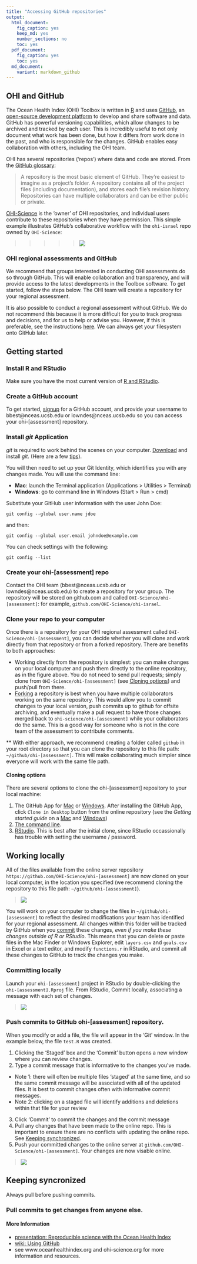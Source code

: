 ```yaml
---
title: "Accessing GitHub repositories"
output: 
  html_document:
    fig_caption: yes
    keep_md: yes
    number_sections: no
    toc: yes
  pdf_document: 
    fig_caption: yes
    toc: yes
  md_document:
    variant: markdown_github
---
```


   

## OHI and GitHub 
The Ocean Health Index (OHI) Toolbox is written in [R](http://cran.r-project.org/) and uses [GitHub](http://github.com), an [open-source development platform](http://en.wikipedia.org/wiki/GitHub) to develop and share software and data. GitHub has powerful versioning capabilities, which allow changes to be archived and tracked by each user. This is incredibly useful to not only document what work has been done, but how it differs from work done in the past, and who is responsible for the changes. GitHub enables easy collaboration with others, including the OHI team. 
  
OHI has several repositories ('repos') where data and code are stored. From the [GitHub glossary](https://help.github.com/articles/github-glossary#repository): 

> A repository is the most basic element of GitHub. They're easiest to imagine as a project's folder. A repository contains all of the project files (including documentation), and stores each file's revision history. Repositories can have multiple collaborators and can be either public or private.

[OHI-Science](https://github.com/OHI-Science) is the 'owner' of OHI repositories, and individual users contribute to these repositories when they have permission. This simple example illustrates GitHub's collaborative workflow with the `ohi-israel` repo owned by `OHI-Science`:

> > > > > ![](zfig_clone_push_pull.png)

### OHI regional assessments and GitHub
We recommend that groups interested in conducting OHI assessments do so through GitHub. This will enable collaboration and transparency, and will provide access to the latest developments in the Toolbox software. To get started, follow the steps below. The OHI team will create a repository for your regional assessment.  

It is also possible to conduct a regional assessment without GitHub. We do not recommend this because it is more difficult for you to track progress and decisions, and for us to help or advise you. However, if this is preferable, see the instructions [here](https://github.com/OHI-Science/ohimanual/blob/master/tutorials/accessing_a_repo_without_GitHub/accessing_a_repo_without_GitHub.md). We can always get your filesystem onto GitHub later. 
  
## Getting started

### Install R and RStudio
Make sure you have the most current version of [R and RStudio](https://github.com/OHI-Science/ohimanual/blob/master/tutorials/required_software/required_software.md#software). 

### Create a GitHub account
To get started, [signup](http://github.com) for a GitHub account, and provide your username to bbest@nceas.ucsb.edu or lowndes@nceas.ucsb.edu so you can access your ohi-[assessment] repository.

### Install *git* Application
*git* is required to work behind the scenes on your computer. [Download](http://git-scm.com/downloads) and install *git*. (Here are a few [tips](https://github.com/OHI-Science/ohiprep/wiki/Setup#git)).  
  
You will then need to set up your Git Identity, which identifies you with any changes made. You will use the command line: 

* **Mac**: launch the Terminal application (Applications > Utilities > Terminal)
* **Windows**: go to command line in Windows (Start > Run > cmd)  
  
Substitute your GitHub user information with the user John Doe:

```
git config --global user.name jdoe
```
and then: 
```
git config --global user.email johndoe@example.com
```

You can check settings with the following:

```
git config --list
```

### Create your ohi-[assessment] repo
Contact the OHI team (bbest@nceas.ucsb.edu or lowndes@nceas.ucsb.edu) to create a repository for your group. The repository will be stored on github.com and called `OHI-Science/ohi-[assessment]`: for example, `github.com/OHI-Science/ohi-israel`.

### Clone your repo to your computer
Once there is a repository for your OHI regional assessment called `OHI-Science/ohi-[assessment]`, you can decide whether you will clone and work directly from that repository  or from a forked repository. There are benefits to both approaches:

* Working directly from the repository is simplest: you can make changes on your local computer and push them directly to the online repository, as in the figure above. You do not need to send pull requests; simply clone from `OHI-Science/ohi-[assessment]` (see [Cloning options](https://github.com/OHI-Science/ohimanual/blob/master/tutorials/accessing_a_repo/accessing_a_repo.md#cloning-options)) and push/pull from there.
* [Forking](https://help.github.com/articles/fork-a-repo) a repository is best when you have multiple collaborators working on the same repository. This would allow you to commit changes to your local version, push commits up to github for offsite archiving, and eventually make a pull request to have those changes merged back to `ohi-science/ohi-[assessment]` while your collaborators do the same. This is a good way for someone who is not in the core team of the assessment to contribute comments.

\*\* With either approach, we recommend creating a folder called `github` in your root directory so that you can clone the repository to this file path: `~/github/ohi-[assessment]`. This will make collaborating much simpler since everyone will work with the same file path.


#### Cloning options
There are several options to clone the ohi-[assessment] repository to your local machine:

1. The GitHub App for [Mac](https://mac.github.com/) or [Windows](https://windows.github.com/). After installing the GitHub App, click `Clone in Desktop` button from the online repository (see the *Getting started guide* on a [Mac](https://mac.github.com/help.html) and [Windows](https://windows.github.com/help.html))
2. [The command line](https://help.github.com/articles/fork-a-repo#keep-your-fork-synced).
3. [RStudio](https://github.com/OHI-Science/ohiprep/wiki/Setup#rstudio). This is best after the initial clone, since RStudio occassionally has trouble with setting the username / password.


## Working locally
All of the files available from the online server repository `https://github.com/OHI-Science/ohi-[assessment]` are now cloned on your local computer, in the location you specified (we recommend cloning the repository to this file path: `~/github/ohi-[assessment]`). 

> ![](zfig_filepath.png)

You will work on your computer to change the files in `~/github/ohi-[assessment]` to reflect the desired modifications your team has identified for your regional assessment. 
All changes within this folder will be tracked by GitHub when you [commit](https://github.com/OHI-Science/ohimanual/blob/master/tutorials/accessing_a_repo/accessing_a_repo.md#committing-locally) these changes, *even if you make these changes outside of R or RStudio*. This means that you can delete or paste files in the Mac Finder or Windows Explorer, edit `layers.csv` and `goals.csv` in Excel or a text editor, and modify `functions.r` in RStudio, and commit all these changes to GitHub to track the changes you make.

### Committing locally
Launch your `ohi-[assessment]` project in RStudio by double-clicking the `ohi-[assessment].Rproj` file. From RStudio, Commit locally, associating a message with each set of changes.

> ![](zfig_RStudio_sk1.png)

### Push commits to GitHub ohi-[assessment] repository.
When you modify or add a file, the file will appear in the 'Git' window. In the example below, the file `test.R` was created. 

1. Clicking the 'Staged' box and the 'Commit' button opens a new window where you can review changes. 
2. Type a commit message that is informative to the changes you've made. 
  - Note 1: there will often be multiple files 'staged' at the same time, and so the same commit message will be associated with all of the updated files. It is best to commit changes often with informative commit messages. 
  - Note 2: clicking on a staged file will identify additions and deletions within that file for your review
3. Click 'Commit' to commit the changes and the commit message
4. Pull any changes that have been made to the online repo. This is important to ensure there are no conflicts with updating the online repo. See [Keeping synchronized](https://github.com/OHI-Science/ohimanual/blob/master/tutorials/accessing_a_repo/accessing_a_repo.md#keeping-syncronized). 
5. Push your committed changes to the online server at `github.com/OHI-Science/ohi-[assessment]`. Your changes are now visable online.  
  
  
> ![](zfig_commit_sk.png)

## Keeping syncronized
Always pull before pushing commits. 

### Pull commits to get changes from anyone else.


#### More Information

* [presentation: Reproducible science with the Ocean Health Index](http://bbest.github.io/talks/2014-06_OHI-repro-sci/#1)
* [wiki: Using GitHub](https://github.com/OHI-Science/ohiprep/wiki/Using-GitHub)
* see www.oceanhealthindex.org and ohi-science.org for more information and resources.  


